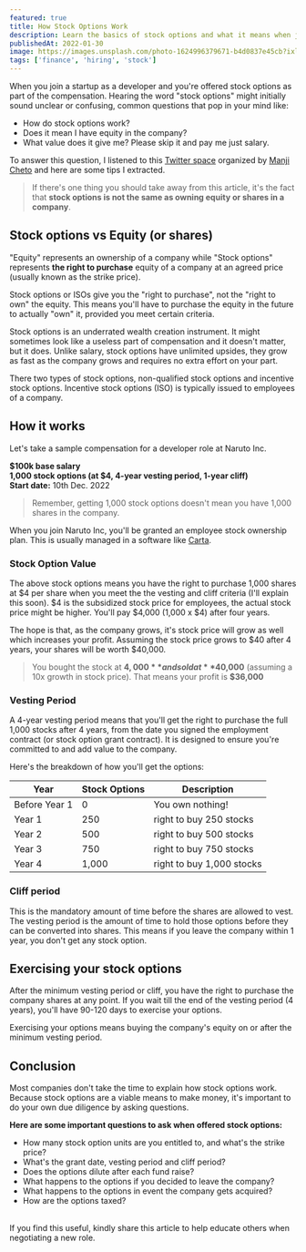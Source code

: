 ```yaml
---
featured: true
title: How Stock Options Work
description: Learn the basics of stock options and what it means when joining a company
publishedAt: 2022-01-30
image: https://images.unsplash.com/photo-1624996379671-b4d0837e45cb?ixlib=rb-1.2.1&ixid=MnwxMjA3fDB8MHxzZWFyY2h8Mjd8fHN0b2NrJTIwZXhjaGFuZ2V8ZW58MHx8MHx8&auto=format&fit=crop&w=800&q=60
tags: ['finance', 'hiring', 'stock']
---
```


When you join a startup as a developer and you're offered stock options as part of the compensation. Hearing the word "stock options" might initially sound unclear or confusing, common questions that pop in your mind like:

- How do stock options work?
- Does it mean I have equity in the company?
- What value does it give me? Please skip it and pay me just salary.

To answer this question, I listened to this [Twitter space](https://twitter.com/i/spaces/1vAxRkpvAMNKl?s=20&t=9gtSItsSW4QW3am5rLQ3pQ) organized by [Manji Cheto](https://twitter.com/ChetoManji) and here are some tips I extracted.

> If there's one thing you should take away from this article, it's the fact that **stock options is not the same as owning equity or shares in a company**.

## Stock options vs Equity (or shares)

"Equity" represents an ownership of a company while "Stock options" represents **the right to purchase** equity of a company at an agreed price (usually known as the strike price).

Stock options or ISOs give you the "right to purchase", not the "right to own" the equity. This means you'll have to purchase the equity in the future to actually "own" it, provided you meet certain criteria.

Stock options is an underrated wealth creation instrument. It might sometimes look like a useless part of compensation and it doesn't matter, but it does. Unlike salary, stock options have unlimited upsides, they grow as fast as the company grows and requires no extra effort on your part.

There two types of stock options, non-qualified stock options and incentive stock options. Incentive stock options (ISO) is typically issued to employees of a company.

## How it works

Let's take a sample compensation for a developer role at Naruto Inc.

**$100k base salary**<br/>
**1,000 stock options (at $4, 4-year vesting period, 1-year cliff)**<br/>
**Start date:** 10th Dec. 2022<br/>

> Remember, getting 1,000 stock options doesn't mean you have 1,000 shares in the company.

When you join Naruto Inc, you'll be granted an employee stock ownership plan. This is usually managed in a software like [Carta](https://carta.com/).

### Stock Option Value

The above stock options means you have the right to purchase 1,000 shares at $4 per share when you meet the the vesting and cliff criteria (I'll explain this soon). $4 is the subsidized stock price for employees, the actual stock price might be higher. You'll pay $4,000 (1,000 x $4) after four years.

The hope is that, as the company grows, it's stock price will grow as well which increases your profit. Assuming the stock price grows to $40 after 4 years, your shares will be worth $40,000.

> You bought the stock at **$4,000** and sold at **$40,000** (assuming a 10x growth in stock price). That means your profit is **$36,000**

### Vesting Period

A 4-year vesting period means that you'll get the right to purchase the full 1,000 stocks after 4 years, from the date you signed the employment contract (or stock option grant contract). It is designed to ensure you're committed to and add value to the company.

Here's the breakdown of how you'll get the options:

| Year          | Stock Options | Description               |
| ------------- | ------------- | ------------------------- |
| Before Year 1 | 0             | You own nothing!          |
| Year 1        | 250           | right to buy 250 stocks   |
| Year 2        | 500           | right to buy 500 stocks   |
| Year 3        | 750           | right to buy 750 stocks   |
| Year 4        | 1,000         | right to buy 1,000 stocks |

### Cliff period

This is the mandatory amount of time before the shares are allowed to vest. The vesting period is the amount of time to hold those options before they can be converted into shares. This means if you leave the company within 1 year, you don't get any stock option.

## Exercising your stock options

After the minimum vesting period or cliff, you have the right to purchase the company shares at any point. If you wait till the end of the vesting period (4 years), you'll have 90-120 days to exercise your options.

Exercising your options means buying the company's equity on or after the minimum vesting period.

## Conclusion

Most companies don't take the time to explain how stock options work. Because stock options are a viable means to make money, it's important to do your own due diligence by asking questions.

**Here are some important questions to ask when offered stock options:**

- How many stock option units are you entitled to, and what's the strike price?
- What's the grant date, vesting period and cliff period?
- Does the options dilute after each fund raise?
- What happens to the options if you decided to leave the company?
- What happens to the options in event the company gets acquired?
- How are the options taxed?

<br />
If you find this useful, kindly share this article to help educate others when negotiating a new role.
